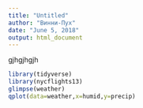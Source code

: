 ```yaml
---
title: "Untitled"
author: "Винни-Пух"
date: "June 5, 2018"
output: html_document
---
```


gjhgjhgjh

```r
library(tidyverse)
library(nycflights13)
glimpse(weather)
qplot(data=weather,x=humid,y=precip)
```

